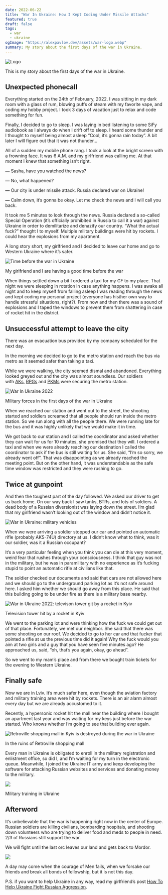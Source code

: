 ```yaml
---
date: 2022-06-22
title: "War In Ukraine: How I Kept Coding Under Missile Attacks"
featured: true
draft: false
tags:
  - war
  - ukraine
ogImage: "https://alexpavlov.dev/assets/war-logo.webp"
summary: My story about the first days of the war in Ukraine.
---
```


![Logo](/assets/war-logo.webp)

This is my story about the first days of the war in Ukraine.

## Unexpected phonecall

Everything started on the 24th of February, 2022. I was sitting in my dark room with a glass of rum, blowing puffs of steam with my favorite vape, and coding my hobby project. I took 3 days of vacation just to relax and code something for fun.

Finally, I decided to go to sleep. I was laying in bed listening to some SiFy audiobook as I always do when I drift off to sleep. I heard some thunder and I thought to myself being almost asleep “Cool, it’s gonna rain today”. A bit later I will figure out that it was not thunder…

All of a sudden my mobile phone rang. I took a look at the bright screen with a frowning face. It was 6 A.M. and my girlfriend was calling me. At that moment I knew that something isn’t right.

**—** Sasha, have you watched the news?

**—** No, what happened?

**—** Our city is under missile attack. Russia declared war on Ukraine!

**—** Calm down, it’s gonna be okay. Let me check the news and I will call you back.

It took me 5 minutes to look through the news. Russia declared a so-called Special Operation (it’s officially prohibited in Russia to call it a war) against Ukraine in order to demilitarize and denazify our country. “What the actual fuck?” thought I to myself. Multiple military buildings were hit by rockets. I could hear the explosions from my apartment.

A long story short, my girlfriend and I decided to leave our home and go to Western Ukraine where it’s safer.

![Time before the war in Ukraine](/assets/alinka.jpeg)

My girlfriend and I are having a good time before the war

When things settled down a bit I ordered a taxi for my GF to my place. That night we were sleeping in rotation in case anything happens. I was awake all night and to keep myself from falling asleep I was reading through the news and kept coding my personal project (everyone has his\her own way to handle stressful situations, right?). From now and then there was a sound of explosions and I taped the windows to prevent them from shattering in case of rocket hit in the district.

## Unsuccessful attempt to leave the city

There was an evacuation bus provided by my company scheduled for the next day.

In the morning we decided to go to the metro station and reach the bus via metro as it seemed safer than taking a taxi.

While we were walking, the city seemed dismal and abandoned. Everything looked greyed out and the city was almost soundless. Our soldiers with [AKs](https://en.wikipedia.org/wiki/AK-47), [RPGs](https://en.wikipedia.org/wiki/Rocket-propelled_grenade) and [PKMs](https://en.wikipedia.org/wiki/PK_machine_gun) were securing the metro station.

![War In Ukraine 2022](/assets/soldier.webp)

Military forces in the first days of the war in Ukraine

When we reached our station and went out to the street, the shooting started and soldiers screamed that all people should run inside the metro station. So we run along with all the people there. We were running late for the bus and it was highly unlikely that we would make it in time.

We got back to our station and I called the coordinator and asked whether they can wait for us for 10 minutes, she promised that they will. I ordered a taxi and when we were already reaching our destination I called the coordinator to ask if the bus is still waiting for us. She said, “I’m so sorry, we already went off”. That was disappointing as we already reached the meeting point. But on the other hand, it was understandable as the safe time window was restricted and they were rushing to go.

## Twice at gunpoint

And then the toughest part of the day followed. We asked our driver to get us back home. On our way back I saw tanks, BTRs, and lots of soldiers. A dead body of a Russian diversionist was laying down the street. I’m glad that my girlfriend wasn’t looking out of the window and didn’t notice it.

![War in Ukraine: military vehicles](/assets/convoy.jpeg)

When we were arriving a soldier stopped our car and pointed an automatic rifle (probably AKS-74U) directory at us. I didn’t know what to think, was it our soldier, was it a Russian occupant?

It’s a very particular feeling when you think you can die at this very moment, weird fear that rushes through your consciousness. I think that guy was not in the military, but he was in paramilitary with no experience as it’s fucking stupid to point an automatic rifle at civilians like that.

The soldier checked our documents and said that cars are not allowed here and we should go to the underground parking lot as it’s not safe around here. I asked him whether we should go away from this place. He said that this building going to be under fire as there is a military base nearby.

![War in Ukraine 2022: televison tower git by a rocket in Kyiv](/assets/tele.webp)

Television tower hit by a rocket in Kyiv

We went to the parking lot and were thinking how the fuck we could get out of that place. Fortunately, we met our neighbor. She said that there was some shooting on our roof. We decided to go to her car and that fucker that pointed a rifle at us the previous time did it again! Why the fuck would you aim at two girls and a guy that you have seen five minutes ago? He approached us, said, “oh, that’s you again, okay, go ahead”.

So we went to my mam’s place and from there we bought train tickets for the evening to Western Ukraine.

## Finally safe

Now we are in Lviv. It’s much safer here, even though the aviation factory and military training area were hit by rockets. There is an air alarm almost every day but we are already accustomed to it.

Recently, a hypersonic rocket hit the mall near the building where I bought an apartment last year and was waiting for my keys just before the war started. Who knows whether I’m going to see that building ever again.

![Retroville shopping mall in Kyiv is destroyed during the war in Ukraine](/assets/varshavsky.jpeg)

In the ruins of Retroville shopping mall

Every man in Ukraine is obligated to enroll in the military registration and enlistment office, so did I, and I’m waiting for my turn in the electronic queue. Meanwhile, I joined the Ukraine IT army and keep developing the software for attacking Russian websites and services and donating money to the military.

![](/assets/special-forces.jpeg)

Military training in Ukraine

## Afterword

It’s unbelievable that the war is happening right now in the center of Europe. Russian soldiers are killing civilians, bombarding hospitals, and shooting down volunteers who are trying to deliver food and meds to people in need. 2/3 of Russians still support the war.

We will fight until the last orc leaves our land and gets back to Mordor.

![](/assets/lord-of-the-rings.jpeg)

A day may come when the courage of Men fails, when we forsake our friends and break all bonds of fellowship, but it is not this day.

P.S. if you want to help Ukraine in any way, read my girlfriend’s post [How To Help Ukraine Fight Russian Aggression](https://awesomekyiv.com/2022/03/02/help-ukraine-against-russian-aggression/).
